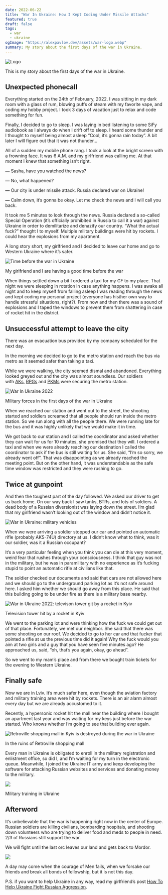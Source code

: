 ```yaml
---
date: 2022-06-22
title: "War In Ukraine: How I Kept Coding Under Missile Attacks"
featured: true
draft: false
tags:
  - war
  - ukraine
ogImage: "https://alexpavlov.dev/assets/war-logo.webp"
summary: My story about the first days of the war in Ukraine.
---
```


![Logo](/assets/war-logo.webp)

This is my story about the first days of the war in Ukraine.

## Unexpected phonecall

Everything started on the 24th of February, 2022. I was sitting in my dark room with a glass of rum, blowing puffs of steam with my favorite vape, and coding my hobby project. I took 3 days of vacation just to relax and code something for fun.

Finally, I decided to go to sleep. I was laying in bed listening to some SiFy audiobook as I always do when I drift off to sleep. I heard some thunder and I thought to myself being almost asleep “Cool, it’s gonna rain today”. A bit later I will figure out that it was not thunder…

All of a sudden my mobile phone rang. I took a look at the bright screen with a frowning face. It was 6 A.M. and my girlfriend was calling me. At that moment I knew that something isn’t right.

**—** Sasha, have you watched the news?

**—** No, what happened?

**—** Our city is under missile attack. Russia declared war on Ukraine!

**—** Calm down, it’s gonna be okay. Let me check the news and I will call you back.

It took me 5 minutes to look through the news. Russia declared a so-called Special Operation (it’s officially prohibited in Russia to call it a war) against Ukraine in order to demilitarize and denazify our country. “What the actual fuck?” thought I to myself. Multiple military buildings were hit by rockets. I could hear the explosions from my apartment.

A long story short, my girlfriend and I decided to leave our home and go to Western Ukraine where it’s safer.

![Time before the war in Ukraine](/assets/alinka.jpeg)

My girlfriend and I are having a good time before the war

When things settled down a bit I ordered a taxi for my GF to my place. That night we were sleeping in rotation in case anything happens. I was awake all night and to keep myself from falling asleep I was reading through the news and kept coding my personal project (everyone has his\her own way to handle stressful situations, right?). From now and then there was a sound of explosions and I taped the windows to prevent them from shattering in case of rocket hit in the district.

## Unsuccessful attempt to leave the city

There was an evacuation bus provided by my company scheduled for the next day.

In the morning we decided to go to the metro station and reach the bus via metro as it seemed safer than taking a taxi.

While we were walking, the city seemed dismal and abandoned. Everything looked greyed out and the city was almost soundless. Our soldiers with [AKs](https://en.wikipedia.org/wiki/AK-47), [RPGs](https://en.wikipedia.org/wiki/Rocket-propelled_grenade) and [PKMs](https://en.wikipedia.org/wiki/PK_machine_gun) were securing the metro station.

![War In Ukraine 2022](/assets/soldier.webp)

Military forces in the first days of the war in Ukraine

When we reached our station and went out to the street, the shooting started and soldiers screamed that all people should run inside the metro station. So we run along with all the people there. We were running late for the bus and it was highly unlikely that we would make it in time.

We got back to our station and I called the coordinator and asked whether they can wait for us for 10 minutes, she promised that they will. I ordered a taxi and when we were already reaching our destination I called the coordinator to ask if the bus is still waiting for us. She said, “I’m so sorry, we already went off”. That was disappointing as we already reached the meeting point. But on the other hand, it was understandable as the safe time window was restricted and they were rushing to go.

## Twice at gunpoint

And then the toughest part of the day followed. We asked our driver to get us back home. On our way back I saw tanks, BTRs, and lots of soldiers. A dead body of a Russian diversionist was laying down the street. I’m glad that my girlfriend wasn’t looking out of the window and didn’t notice it.

![War in Ukraine: military vehicles](/assets/convoy.jpeg)

When we were arriving a soldier stopped our car and pointed an automatic rifle (probably AKS-74U) directory at us. I didn’t know what to think, was it our soldier, was it a Russian occupant?

It’s a very particular feeling when you think you can die at this very moment, weird fear that rushes through your consciousness. I think that guy was not in the military, but he was in paramilitary with no experience as it’s fucking stupid to point an automatic rifle at civilians like that.

The soldier checked our documents and said that cars are not allowed here and we should go to the underground parking lot as it’s not safe around here. I asked him whether we should go away from this place. He said that this building going to be under fire as there is a military base nearby.

![War in Ukraine 2022: televison tower git by a rocket in Kyiv](/assets/tele.webp)

Television tower hit by a rocket in Kyiv

We went to the parking lot and were thinking how the fuck we could get out of that place. Fortunately, we met our neighbor. She said that there was some shooting on our roof. We decided to go to her car and that fucker that pointed a rifle at us the previous time did it again! Why the fuck would you aim at two girls and a guy that you have seen five minutes ago? He approached us, said, “oh, that’s you again, okay, go ahead”.

So we went to my mam’s place and from there we bought train tickets for the evening to Western Ukraine.

## Finally safe

Now we are in Lviv. It’s much safer here, even though the aviation factory and military training area were hit by rockets. There is an air alarm almost every day but we are already accustomed to it.

Recently, a hypersonic rocket hit the mall near the building where I bought an apartment last year and was waiting for my keys just before the war started. Who knows whether I’m going to see that building ever again.

![Retroville shopping mall in Kyiv is destroyed during the war in Ukraine](/assets/varshavsky.jpeg)

In the ruins of Retroville shopping mall

Every man in Ukraine is obligated to enroll in the military registration and enlistment office, so did I, and I’m waiting for my turn in the electronic queue. Meanwhile, I joined the Ukraine IT army and keep developing the software for attacking Russian websites and services and donating money to the military.

![](/assets/special-forces.jpeg)

Military training in Ukraine

## Afterword

It’s unbelievable that the war is happening right now in the center of Europe. Russian soldiers are killing civilians, bombarding hospitals, and shooting down volunteers who are trying to deliver food and meds to people in need. 2/3 of Russians still support the war.

We will fight until the last orc leaves our land and gets back to Mordor.

![](/assets/lord-of-the-rings.jpeg)

A day may come when the courage of Men fails, when we forsake our friends and break all bonds of fellowship, but it is not this day.

P.S. if you want to help Ukraine in any way, read my girlfriend’s post [How To Help Ukraine Fight Russian Aggression](https://awesomekyiv.com/2022/03/02/help-ukraine-against-russian-aggression/).
